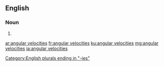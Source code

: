 ==English==

===Noun===
{{head|en|noun plural form}}

# {{plural of|angular velocity|lang=en}}

[[Category:English plurals ending in "-ies"]]

[[ar:angular velocities]]
[[fr:angular velocities]]
[[ku:angular velocities]]
[[mg:angular velocities]]
[[ja:angular velocities]]